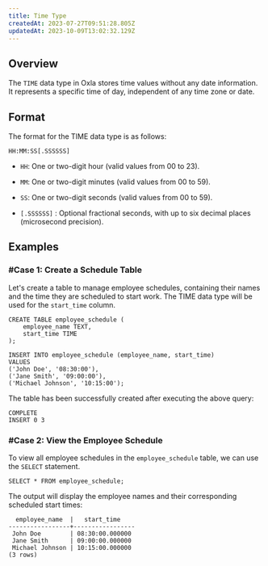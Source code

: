 ```yaml
---
title: Time Type 
createdAt: 2023-07-27T09:51:28.805Z
updatedAt: 2023-10-09T13:02:32.129Z
---
```


## Overview

The `TIME` data type in Oxla stores time values without any date information. It represents a specific time of day, independent of any time zone or date.&#x20;

## Format

The format for the TIME data type is as follows:

```pgsql
HH:MM:SS[.SSSSSS]
```

*   `HH`: One or two-digit hour (valid values from 00 to 23).

*   `MM`: One or two-digit minutes (valid values from 00 to 59).

*   `SS`: One or two-digit seconds (valid values from 00 to 59).

*   `[.SSSSSS]` : Optional fractional seconds, with up to six decimal places (microsecond precision).

## Examples

### #Case 1: Create a Schedule Table

Let's create a table to manage employee schedules, containing their names and the time they are scheduled to start work. The TIME data type will be used for the `start_time` column.

```pgsql
CREATE TABLE employee_schedule (
    employee_name TEXT,
    start_time TIME
);

INSERT INTO employee_schedule (employee_name, start_time)
VALUES
('John Doe', '08:30:00'),
('Jane Smith', '09:00:00'),
('Michael Johnson', '10:15:00');
```

The table has been successfully created after executing the above query:

```pgsql
COMPLETE
INSERT 0 3
```

### #Case 2: View the Employee Schedule

To view all employee schedules in the `employee_schedule` table, we can use the `SELECT` statement.

```pgsql
SELECT * FROM employee_schedule;
```

The output will display the employee names and their corresponding scheduled start times:

```pgsql
  employee_name  |   start_time    
-----------------+-----------------
 John Doe        | 08:30:00.000000
 Jane Smith      | 09:00:00.000000
 Michael Johnson | 10:15:00.000000
(3 rows)
```

